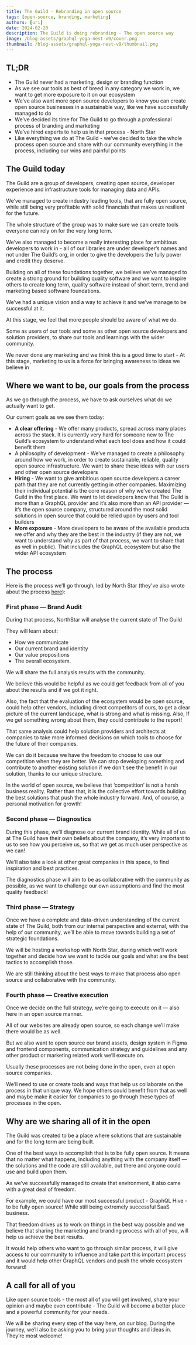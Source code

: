 ```yaml
---
title: The Guild - Rebranding in open source
tags: [open-source, branding, marketing]
authors: [uri]
date: 2024-02-20
description: The Guild is doing rebranding - The open source way
image: /blog-assets/graphql-yoga-nest-v9/cover.png
thumbnail: /blog-assets/graphql-yoga-nest-v9/thumbnail.png
---
```


## TL;DR

- The Guild never had a marketing, design or branding function
- As we see our tools as best of breed in any category we work in, we want to get more exposure to
  it on our ecosystem
- We’ve also want more open source developers to know you can create open source businesses in a
  sustainable way, like we have successfully managed to do
- We’ve decided its time for The Guild to go through a professional process of branding and
  marketing
- We’ve hired experts to help us in that process - North Star
- Like everything we do at The Guild - we’ve decided to take the whole process open source and share
  with our community everything in the process, including our wins and painful points

## The Guild today

The Guild are a group of developers, creating open source, developer experience and infrastructure
tools for managing data and APIs.

We’ve managed to create industry leading tools, that are fully open source, while still being very
profitable with solid financials that makes us resilient for the future.

The whole structure of the group was to make sure we can create tools everyone can rely on for the
very long term.

We’ve also managed to become a really interesting place for ambitious developers to work in - all of
our libraries are under developer’s names and not under The Guild’s org, in order to give the
developers the fully power and credit they deserve.

Building on all of these foundations together, we believe we’ve managed to create a strong ground
for building quality software and we want to inspire others to create long term, quality software
instead of short term, trend and marketing based software foundations.

We’ve had a unique vision and a way to achieve it and we’ve manage to be successful at it.

At this stage, we feel that more people should be aware of what we do.

Some as users of our tools and some as other open source developers and solution providers, to share
our tools and learnings with the wider community.

We never done any marketing and we think this is a good time to start - At this stage, marketing to
us is a force for bringing awareness to ideas we believe in

## Where we want to be, our goals from the process

As we go through the process, we have to ask ourselves what do we actually want to get.

Our current goals as we see them today:

- **A clear offering** - We offer many products, spread across many places across the stack. It is
  currently very hard for someone new to The Guild’s ecosystem to understand what each tool does and
  how it could benefit them
- A philosophy of development - We’ve managed to create a philosophy around how we work, in order to
  create sustainable, reliable, quality open source infrastructure. We want to share these ideas
  with our users and other open source developers
- **Hiring** - We want to give ambitious open source developers a career path that they are not
  currently getting in other companies. Maximizing their individual potential is the core reason of
  why we’ve created The Guild in the first place. We want to let developers know that The Guild is
  more than a GraphQL provider and it’s also more than an API provider — it’s the open source
  company, structured around the most solid solutions in open source that could be relied upon by
  users and tool builders
- **More exposure** - More developers to be aware of the available products we offer and why they
  are the best in the industry (if they are not, we want to understand why as part of that process,
  we want to share that as well in public). That includes the GraphQL ecosystem but also the wider
  API ecosystem

## The process

Here is the process we’ll go through, led by North Star (they've also wrote about the process
[here](https://www.northstar.cx/blog-detail/the-guild-in-the-wind-of-change-open-source-rebranding-in-public)):

### First phase — Brand Audit

During that process, NorthStar will analyse the current state of The Guild

They will learn about:

- How we communicate
- Our current brand and identity
- Our value propositions
- The overall ecosystem.

We will share the full analysis results with the community.

We believe this would be helpful as we could get feedback from all of you about the results and if
we got it right.

Also, the fact that the evaluation of the ecosystem would be open source, could help other vendors,
including direct competitors of ours, to get a clear picture of the current landscape, what is
strong and what is missing. Also, If we get something wrong about them, they could contribute to the
report!

That same analysis could help solution providers and architects at companies to take more informed
decisions on which tools to choose for the future of their companies.

We can do it because we have the freedom to choose to use our competition when they are better. We
can stop developing something and contribute to another existing solution if we don't see the
benefit in our solution, thanks to our unique structure.

In the world of open source, we believe that ‘competition’ is not a harsh business reality. Rather
than that, it is the collective effort towards building the best solutions that push the whole
industry forward. And, of course, a personal motivation for growth!

### Second phase — Diagnostics

During this phase, we’ll diagnose our current brand identity. While all of us at The Guild have
their own beliefs about the company, it’s very important to us to see how you perceive us, so that
we get as much user perspective as we can!

We’ll also take a look at other great companies in this space, to find inspiration and best
practices.

The diagnostics phase will aim to be as collaborative with the community as possible, as we want to
challenge our own assumptions and find the most quality feedback!

### Third phase — Strategy

Once we have a complete and data-driven understanding of the current state of The Guild, both from
our internal perspective and external, with the help of our community, we’ll be able to move towards
building a set of strategic foundations.

We will be hosting a workshop with North Star, during which we’ll work together and decide how we
want to tackle our goals and what are the best tactics to accomplish those.

We are still thinking about the best ways to make that process also open source and collaborative
with the community.

### Fourth phase — Creative execution

Once we decide on the full strategy, we’re going to execute on it — also here in an open source
manner.

All of our websites are already open source, so each change we’ll make there would be as well.

But we also want to open source our brand assets, design system in Figma and frontend components,
communication strategy and guidelines and any other product or marketing related work we’ll execute
on.

Usually these processes are not being done in the open, even at open source companies.

We’ll need to use or create tools and ways that help us collaborate on the process in that unique
way. We hope others could benefit from that as well and maybe make it easier for companies to go
through these types of processes in the open.

## Why are we sharing all of it in the open

The Guild was created to be a place where solutions that are sustainable and for the long term are
being built.

One of the best ways to accomplish that is to be fully open source. It means that no matter what
happens, including anything with the company itself — the solutions and the code are still
available, out there and anyone could use and build upon them.

As we’ve successfully managed to create that environment, it also came with a great deal of freedom.

For example, we could have our most successful product - GraphQL Hive - to be fully open source!
While still being extremely successful SaaS business.

That freedom drives us to work on things in the best way possible and we believe that sharing the
marketing and branding process with all of you, will help us achieve the best results.

It would help others who want to go through similar process, it will give access to our community to
influence and take part this important process and it would help other GraphQL vendors and push the
whole ecosystem forward!

## A call for all of you

Like open source tools - the most all of you will get involved, share your opinion and maybe even
contribute - The Guild will become a better place and a powerful community for your needs.

We will be sharing every step of the way here, on our blog. During the journey, we’ll also be asking
you to bring your thoughts and ideas in. They’re most welcome!
